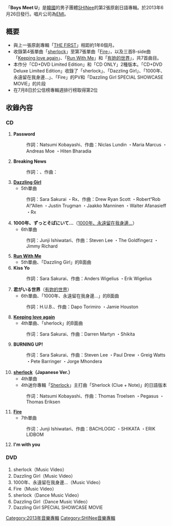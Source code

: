 {{unreferenced|time=2013-05-31T08:29:44+00:00}}
{{Infobox Album
| Name = Boys Meet U
| Cover = BoysMeetUREG.jpg
| Artist = [[SHINee|SHINee]]
| Type = 專輯
| Released = 2013年6月26日
| Recorded = 2012年 - 2013年
| Genre = [[J-POP|J-POP]]
| Length = 
| Label = [[EMI|EMI]]
| Producer = 李秀滿
| Certification  = 
| Chart position = * 週間最高排名第2位<small>（[[Oricon公信榜|Oricon]]）</small> 
| Reviews = 
| Last album            = [[Why_So_Serious?_-_The_Misconceptions_Of_Me|Why So Serious? - The Misconceptions Of Me]]<br />2013年
| This album            = '''Boys Meet U'''<br />2013年
| Next album            = [[The_Misconceptions_Of_Us|The Misconceptions Of Us]]<br />2013年
| Misc           = {{Singles
 | Name          = Boys Meet U
 | Type          = 錄音室專輯
 | Single 1      = [[Sherlock_(SHINee單曲)|sherlock]]
 | Single 1 date = 2012年5月16日
 | Single 2      = [[Dazzling_Girl|Dazzling Girl]]
 | Single 2 date = 2012年10月10日
 | Single 3      = [[1000年、永遠留在我身邊…|1000年、永遠留在我身邊…]]
 | Single 3 date = 2012年12月12日
 | Single 4      = [[Fire_(SHINee單曲)|Fire]]
 | Single 4 date = 2013年3月13日
}}
}}

「'''Boys Meet U'''」是[[韓國|韓國]]的男子團體[[SHINee|SHINee]]的第2張原創日語專輯。於2013年6月26日發行。唱片公司為[[EMI|EMI]]。

== 概要 ==
* 與上一張原創專輯「[[THE_FIRST|THE FIRST]]」相距約1年6個月。
* 收錄第4張單曲「[[Sherlock_(SHINee單曲)|sherlock]]」至第7張單曲「[[Fire_(SHINee單曲)|Fire]]」，以及三首B-side曲「[[Sherlock_(SHINee單曲)|Keeping love again]]」、「[[Dazzling_Girl|Run With Me]]」和「[[1000年、永遠留在我身邊…|有妳的世界]]」，共7首曲目。
* 本作分「CD+DVD Limited Edition」和「CD ONLY」2種版本。「CD+DVD Deluxe Limited Edition」收錄了「sherlock」、「Dazzling Girl」、「1000年、永遠留在我身邊…」、「Fire」的PV和「Dazzling Girl SPECIAL SHOWCASE MOVIE」的片段
* 在7月8日於公信榜專輯週排行榜取得第2位

==收錄內容==
===CD===
# '''Password'''
#:作詞：Natsumi Kobayashi、作曲：Niclas Lundin ・Maria Marcus ・Andreas Moe ・Hiten Bharadia 
# '''Breaking News'''
#:作詞：、作曲：
# '''[[Dazzling_Girl|Dazzling Girl]]'''
#*5th單曲
#:作詞：Sara Sakurai ・Rx、作曲：Drew Ryan Scott ・Robert“Rob A!”Allen ・Justin Trugman ・Jaakko Manninen ・Walter Afanasieff ・Rx 
# '''1000年、ずっとそばにいて…'''（[[1000年、永遠留在我身邊…|1000年、永遠留在我身邊…]]）
#*6th單曲
#:作詞：Junji Ishiwatari、作曲：Steven Lee ・The Goldfingerz ・Jimmy Richard 
# '''[[Dazzling_Girl|Run With Me]]'''
#*5th單曲、「Dazzling Girl」的B面曲
# '''Kiss Yo'''
#:作詞：Sara Sakurai、作曲：Anders Wigelius ・Erik Wigelius 
# '''君がいる世界'''（[[1000年、永遠留在我身邊…|有妳的世界]]）
#*6th單曲、「1000年、永遠留在我身邊…」的B面曲
#:作詞：H.U.B.、作曲：Dapo Torimiro ・Jamie Houston 
# '''[[Sherlock_(SHINee單曲)|Keeping love again]]'''
#*4th單曲、「sherlock」的B面曲
#:作词：Sara Sakurai、作曲：Darren Martyn ・Shikita 
# '''BURNING UP!'''
#:作词：Sara Sakurai、作曲：Steven Lee ・Paul Drew ・Greig Watts ・Pete Barringer ・Jorge Mhondera 
# '''[[Sherlock_(SHINee單曲)|sherlock]]（Japanese Ver.）'''
#*4th單曲
#*4th迷你專輯「[[Sherlock_(專輯)|Sherlock]]」主打曲「Sherlock (Clue + Note)」的日語版本
#:作词：Natsumi Kobayashi、作曲：Thomas Troelsen ・Pegasus ・Thomas Eriksen 
# '''[[Fire_(SHINee單曲)|Fire]]'''
#*7th單曲
#:作词：Junji Ishiwatari、作曲：BACHLOGIC ・SHIKATA ・ERIK LIDBOM 
# '''I'm with you'''

===DVD===
# sherlock（Music Video）
# Dazzling Girl（Music Video）
# 1000年、永遠留在我身邊…（Music Video）
# Fire（Music Video）
# sherlock（Dance Music Video）
# Dazzling Girl（Dance Music Video）
# Dazzling Girl SPECIAL SHOWCASE MOVIE



{{SHINee}}
{{SHINee歌曲}}

[[Category:2013年音樂專輯|Category:2013年音樂專輯]]
[[Category:SHINee音樂專輯|Category:SHINee音樂專輯]]